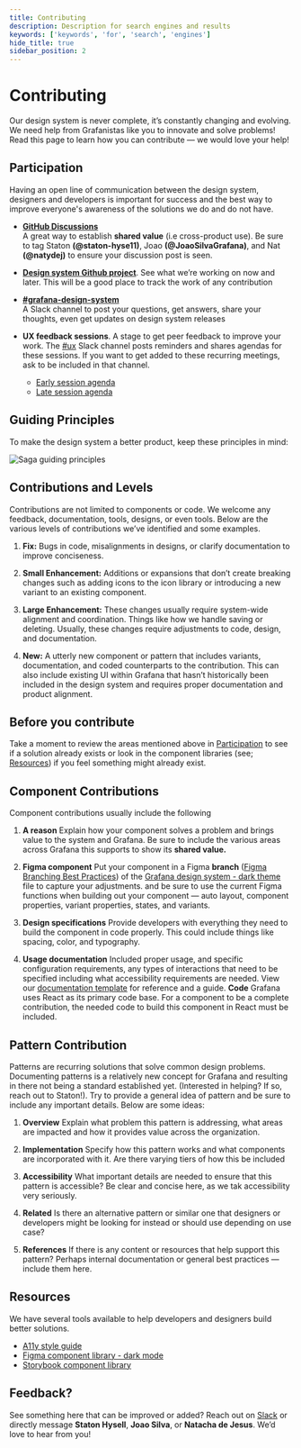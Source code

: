 ```yaml
---
title: Contributing
description: Description for search engines and results
keywords: ['keywords', 'for', 'search', 'engines']
hide_title: true
sidebar_position: 2
---
```



# Contributing <Badge text='ready' color='green'></Badge>

Our design system is never complete, it’s constantly changing and evolving. We need help from Grafanistas like you to innovate and solve problems! Read this page to learn how you can contribute — we would love your help!

## Participation

Having an open line of communication between the design system, designers and developers is important for success and the best way to improve everyone's awareness of the solutions we do and do not have.

- **[GitHub Discussions](https://github.com/grafana/grafana/discussions/categories/grafana-labs-design-system)**  
  A great way to establish **shared value** (i.e cross-product use). Be sure to tag Staton **(@staton-hyse11)**, Joao **(@JoaoSilvaGrafana)**, and Nat **(@natydej)** to ensure your discussion post is seen.

- **[Design system Github project](https://github.com/orgs/grafana/projects/176/views/4)**.
  See what we’re working on now and later. This will be a good place to track the work of any contribution

- **[#grafana-design-system](https://raintank-corp.slack.com/archives/CT7S455SP)**  
  A Slack channel to post your questions, get answers, share your thoughts, even get updates on design system releases

- **UX feedback sessions**.
  A stage to get peer feedback to improve your work. The [#ux](https://raintank-corp.slack.com/archives/C0F5GDR4P) Slack channel posts reminders and shares agendas for these sessions. If you want to get added to these recurring meetings, ask to be included in that channel.
  - [Early session agenda](https://docs.google.com/document/d/1m2yciWfQa-rp-KLUrMLYOge00GAd8bLPzmDtDwDFt0o/edit?usp=sharing)
  - [Late session agenda](https://docs.google.com/document/d/1oeaCzAyy3W-TguKUTaOqT2wIiAabuAO_Gr3TMOZKxcA/edit)

## Guiding Principles

To make the design system a better product, keep these principles in mind:

![Saga guiding principles](/img/GuidingPrinciples.png 'Image showing graphs and charts related to the guiding principles of the Saga design system')

## Contributions and Levels

Contributions are not limited to components or code. We welcome any feedback, documentation, tools, designs, or even tools. Below are the various levels of contributions we’ve identified and some examples.

1. **Fix:** Bugs in code, misalignments in designs, or clarify documentation to improve conciseness.

2. **Small Enhancement:** Additions or expansions that don’t create breaking changes such as adding icons to the icon library or introducing a new variant to an existing component.

3. **Large Enhancement:** These changes usually require system-wide alignment and coordination. Things like how we handle saving or deleting. Usually, these changes require adjustments to code, design, and documentation.

4. **New:** A utterly new component or pattern that includes variants, documentation, and coded counterparts to the contribution. This can also include existing UI within Grafana that hasn’t historically been included in the design system and requires proper documentation and product alignment.

## Before you contribute

Take a moment to review the areas mentioned above in [Participation](/design/contributing#participation) to see if a solution already exists or look in the component libraries (see; [Resources](/design/contributing#resources)) if you feel something might already exist.

## Component Contributions

Component contributions usually include the following

1. **A reason**
   Explain how your component solves a problem and brings value to the system and Grafana. Be sure to include the various areas across Grafana this supports to show its **shared value.**

2. **Figma component**
   Put your component in a Figma **branch** ([Figma Branching Best Practices](https://www.figma.com/best-practices/branching-in-figma/)) of the [Grafana design system - dark theme](https://www.figma.com/file/htVIFrTq8e7sx8Olo7L6kZ/Grafana-design-system---Dark-theme?node-id=8444%3A13469&t=cS6yqqfuFLwhDQR9-1) file to capture your adjustments. and be sure to use the current Figma functions when building out your component — auto layout, component properties, variant properties, states, and variants.
3. **Design specifications**
   Provide developers with everything they need to build the component in code properly. This could include things like spacing, color, and typography.

4. **Usage documentation**
   Included proper usage, and specific configuration requirements, any types of interactions that need to be specified including what accessibility requirements are needed. View our [documentation template](https://docs.google.com/document/d/1wTaSWYif6Kz-2aBuP4R-HUkj9JwFsyYIwZroALQTQOs/edit?usp=share_link) for reference and a guide.
   **Code**
   Grafana uses React as its primary code base. For a component to be a complete contribution, the needed code to build this component in React must be included.

## Pattern Contribution

Patterns are recurring solutions that solve common design problems. Documenting patterns is a relatively new concept for Grafana and resulting in there not being a standard established yet. (Interested in helping? If so, reach out to Staton!). Try to provide a general idea of pattern and be sure to include any important details. Below are some ideas:

1. **Overview**
   Explain what problem this pattern is addressing, what areas are impacted and how it provides value across the organization.

2. **Implementation**
   Specify how this pattern works and what components are incorporated with it. Are there varying tiers of how this be included

3. **Accessibility**
   What important details are needed to ensure that this pattern is accessible? Be clear and concise here, as we tak accessibility very seriously.

4. **Related**
   Is there an alternative pattern or similar one that designers or developers might be looking for instead or should use depending on use case?

5. **References**
   If there is any content or resources that help support this pattern? Perhaps internal documentation or general best practices — include them here.

## Resources

We have several tools available to help developers and designers build better solutions.

- [A11y style guide](https://github.com/grafana/grafana/blob/main/contribute/style-guides/accessibility.md)
- [Figma component library - dark mode](https://www.figma.com/file/htVIFrTq8e7sx8Olo7L6kZ/Grafana-design-system---Dark-theme?node-id=8443%3A13519)
- [Storybook component library](https://developers.grafana.com/ui/latest/index.html?path=/docs/docs-overview-intro--page)

## Feedback?

See something here that can be improved or added? Reach out on [Slack](https://raintank-corp.slack.com/archives/CT7S455SP) or directly message **Staton Hysell**, **Joao Silva**, or **Natacha de Jesus**. We’d love to hear from you!
